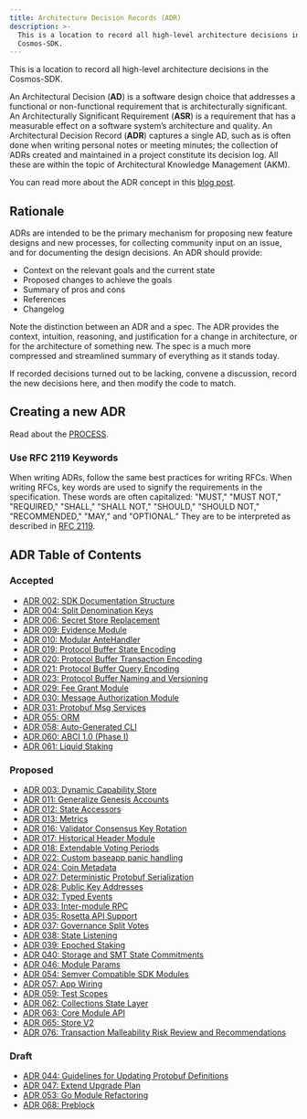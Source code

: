 ```yaml
---
title: Architecture Decision Records (ADR)
description: >-
  This is a location to record all high-level architecture decisions in the
  Cosmos-SDK.
---
```


This is a location to record all high-level architecture decisions in the Cosmos-SDK.

An Architectural Decision (**AD**) is a software design choice that addresses a functional or non-functional requirement that is architecturally significant.
An Architecturally Significant Requirement (**ASR**) is a requirement that has a measurable effect on a software system’s architecture and quality.
An Architectural Decision Record (**ADR**) captures a single AD, such as is often done when writing personal notes or meeting minutes; the collection of ADRs created and maintained in a project constitute its decision log. All these are within the topic of Architectural Knowledge Management (AKM).

You can read more about the ADR concept in this [blog post](https://product.reverb.com/documenting-architecture-decisions-the-reverb-way-a3563bb24bd0#.78xhdix6t).

## Rationale

ADRs are intended to be the primary mechanism for proposing new feature designs and new processes, for collecting community input on an issue, and for documenting the design decisions.
An ADR should provide:

* Context on the relevant goals and the current state
* Proposed changes to achieve the goals
* Summary of pros and cons
* References
* Changelog

Note the distinction between an ADR and a spec. The ADR provides the context, intuition, reasoning, and
justification for a change in architecture, or for the architecture of something
new. The spec is a much more compressed and streamlined summary of everything as
it stands today.

If recorded decisions turned out to be lacking, convene a discussion, record the new decisions here, and then modify the code to match.

## Creating a new ADR

Read about the [PROCESS](/docs/sdk/v0.50/build/architecture/PROCESS).

### Use RFC 2119 Keywords

When writing ADRs, follow the same best practices for writing RFCs. When writing RFCs, key words are used to signify the requirements in the specification. These words are often capitalized: "MUST," "MUST NOT," "REQUIRED," "SHALL," "SHALL NOT," "SHOULD," "SHOULD NOT," "RECOMMENDED," "MAY," and "OPTIONAL." They are to be interpreted as described in [RFC 2119](https://datatracker.ietf.org/doc/html/rfc2119).

## ADR Table of Contents

### Accepted

* [ADR 002: SDK Documentation Structure](/docs/sdk/v0.50/build/architecture/adr-002-docs-structure)
* [ADR 004: Split Denomination Keys](/docs/sdk/v0.50/build/architecture/adr-004-split-denomination-keys)
* [ADR 006: Secret Store Replacement](/docs/sdk/v0.50/build/architecture/adr-006-secret-store-replacement)
* [ADR 009: Evidence Module](/docs/sdk/v0.50/build/architecture/adr-009-evidence-module)
* [ADR 010: Modular AnteHandler](/docs/sdk/v0.50/build/architecture/adr-010-modular-antehandler)
* [ADR 019: Protocol Buffer State Encoding](/docs/sdk/v0.50/build/architecture/adr-019-protobuf-state-encoding)
* [ADR 020: Protocol Buffer Transaction Encoding](/docs/sdk/v0.50/build/architecture/adr-020-protobuf-transaction-encoding)
* [ADR 021: Protocol Buffer Query Encoding](/docs/sdk/v0.50/build/architecture/adr-021-protobuf-query-encoding)
* [ADR 023: Protocol Buffer Naming and Versioning](/docs/sdk/v0.50/build/architecture/adr-023-protobuf-naming)
* [ADR 029: Fee Grant Module](/docs/sdk/v0.50/build/architecture/adr-029-fee-grant-module)
* [ADR 030: Message Authorization Module](/docs/sdk/v0.50/build/architecture/adr-030-authz-module)
* [ADR 031: Protobuf Msg Services](/docs/sdk/v0.50/build/architecture/adr-031-msg-service)
* [ADR 055: ORM](/docs/sdk/v0.50/build/architecture/adr-055-orm)
* [ADR 058: Auto-Generated CLI](/docs/sdk/v0.50/build/architecture/adr-058-auto-generated-cli)
* [ADR 060: ABCI 1.0 (Phase I)](/docs/sdk/v0.50/build/architecture/adr-060-abci-1.0)
* [ADR 061: Liquid Staking](/docs/sdk/v0.50/build/architecture/adr-061-liquid-staking)

### Proposed

* [ADR 003: Dynamic Capability Store](/docs/sdk/v0.50/build/architecture/adr-003-dynamic-capability-store)
* [ADR 011: Generalize Genesis Accounts](/docs/sdk/v0.50/build/architecture/adr-011-generalize-genesis-accounts)
* [ADR 012: State Accessors](/docs/sdk/v0.50/build/architecture/adr-012-state-accessors)
* [ADR 013: Metrics](/docs/sdk/v0.50/build/architecture/adr-013-metrics)
* [ADR 016: Validator Consensus Key Rotation](/docs/sdk/v0.50/build/architecture/adr-016-validator-consensus-key-rotation)
* [ADR 017: Historical Header Module](/docs/sdk/v0.50/build/architecture/adr-017-historical-header-module)
* [ADR 018: Extendable Voting Periods](/docs/sdk/v0.50/build/architecture/adr-018-extendable-voting-period)
* [ADR 022: Custom baseapp panic handling](/docs/sdk/v0.50/build/architecture/adr-022-custom-panic-handling)
* [ADR 024: Coin Metadata](/docs/sdk/v0.50/build/architecture/adr-024-coin-metadata)
* [ADR 027: Deterministic Protobuf Serialization](/docs/sdk/v0.50/build/architecture/adr-027-deterministic-protobuf-serialization)
* [ADR 028: Public Key Addresses](/docs/sdk/v0.50/build/architecture/adr-028-public-key-addresses)
* [ADR 032: Typed Events](/docs/sdk/v0.50/build/architecture/adr-032-typed-events)
* [ADR 033: Inter-module RPC](/docs/sdk/v0.50/build/architecture/adr-033-protobuf-inter-module-comm)
* [ADR 035: Rosetta API Support](/docs/sdk/v0.50/build/architecture/adr-035-rosetta-api-support)
* [ADR 037: Governance Split Votes](/docs/sdk/v0.50/build/architecture/adr-037-gov-split-vote)
* [ADR 038: State Listening](/docs/sdk/v0.50/build/architecture/adr-038-state-listening)
* [ADR 039: Epoched Staking](/docs/sdk/v0.50/build/architecture/adr-039-epoched-staking)
* [ADR 040: Storage and SMT State Commitments](/docs/sdk/v0.50/build/architecture/adr-040-storage-and-smt-state-commitments)
* [ADR 046: Module Params](/docs/sdk/v0.50/build/architecture/adr-046-module-params)
* [ADR 054: Semver Compatible SDK Modules](/docs/sdk/v0.50/build/architecture/adr-054-semver-compatible-modules)
* [ADR 057: App Wiring](/docs/sdk/v0.50/build/architecture/adr-057-app-wiring)
* [ADR 059: Test Scopes](/docs/sdk/v0.50/build/architecture/adr-059-test-scopes)
* [ADR 062: Collections State Layer](/docs/sdk/v0.50/build/architecture/adr-062-collections-state-layer)
* [ADR 063: Core Module API](/docs/sdk/v0.50/build/architecture/adr-063-core-module-api)
* [ADR 065: Store V2](/docs/sdk/v0.50/build/architecture/adr-065-store-v2)
* [ADR 076: Transaction Malleability Risk Review and Recommendations](/docs/sdk/v0.50/build/architecture/adr-076-tx-malleability)

### Draft

* [ADR 044: Guidelines for Updating Protobuf Definitions](/docs/sdk/v0.50/build/architecture/adr-044-protobuf-updates-guidelines)
* [ADR 047: Extend Upgrade Plan](/docs/sdk/v0.50/build/architecture/adr-047-extend-upgrade-plan)
* [ADR 053: Go Module Refactoring](/docs/sdk/v0.50/build/architecture/adr-053-go-module-refactoring)
* [ADR 068: Preblock](/docs/sdk/v0.50/build/architecture/adr-068-preblock)
